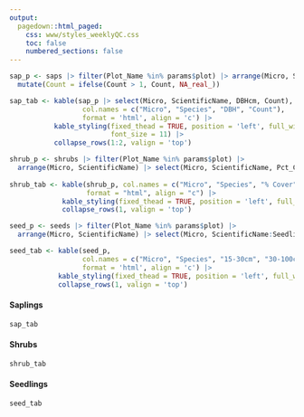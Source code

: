 ```yaml
---
output: 
  pagedown::html_paged:
    css: www/styles_weeklyQC.css
    toc: false
    numbered_sections: false
---
```


```r
sap_p <- saps |> filter(Plot_Name %in% params$plot) |> arrange(Micro, ScientificName, DBHcm) |> 
  mutate(Count = ifelse(Count > 1, Count, NA_real_))

sap_tab <- kable(sap_p |> select(Micro, ScientificName, DBHcm, Count),
                  col.names = c("Micro", "Species", "DBH", "Count"),
                  format = 'html', align = 'c') |> 
           kable_styling(fixed_thead = TRUE, position = 'left', full_width = TRUE, 
                         font_size = 11) |>
           collapse_rows(1:2, valign = 'top') 

shrub_p <- shrubs |> filter(Plot_Name %in% params$plot) |> 
  arrange(Micro, ScientificName) |> select(Micro, ScientificName, Pct_Cover)
  
shrub_tab <- kable(shrub_p, col.names = c("Micro", "Species", "% Cover"),
                   format = "html", align = "c") |> 
             kable_styling(fixed_thead = TRUE, position = 'left', full_width = TRUE) |> 
             collapse_rows(1, valign = 'top')

seed_p <- seeds |> filter(Plot_Name %in% params$plot) |> 
  arrange(Micro, ScientificName) |> select(Micro, ScientificName:Seedlings_Above_150cm)

seed_tab <- kable(seed_p, 
                  col.names = c("Micro", "Species", "15-30cm", "30-100cm", "100-150cm", ">150cm"),
                  format = 'html', align = 'c') |> 
            kable_styling(fixed_thead = TRUE, position = 'left', full_width = TRUE) |> 
            collapse_rows(1, valign = 'top')

```

<div class = "flexbox">
<div>
<h4> Saplings </h4>
```r
sap_tab
```
</div>

<div>
<h4> Shrubs </h4>
```r
shrub_tab
```
</div>
</div>

#### Seedlings
```r
seed_tab
```

